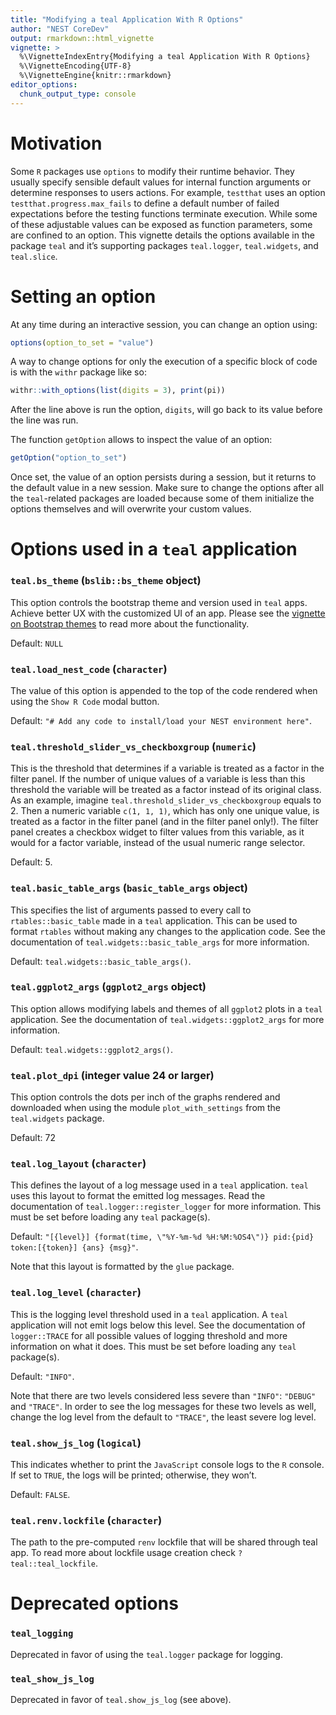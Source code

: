 ```yaml
---
title: "Modifying a teal Application With R Options"
author: "NEST CoreDev"
output: rmarkdown::html_vignette
vignette: >
  %\VignetteIndexEntry{Modifying a teal Application With R Options}
  %\VignetteEncoding{UTF-8}
  %\VignetteEngine{knitr::rmarkdown}
editor_options:
  chunk_output_type: console
---
```


# Motivation
Some `R` packages use `options` to modify their runtime behavior. They usually specify sensible default values for internal function arguments or determine responses to users actions. For example, `testthat` uses an option `testthat.progress.max_fails` to define a default number of failed expectations before the testing functions terminate execution. While some of these adjustable values can be exposed as function parameters, some are confined to an option. This vignette details the options available in the package `teal` and it's supporting packages `teal.logger`, `teal.widgets`, and `teal.slice`.

# Setting an option
At any time during an interactive session, you can change an option using:
```r
options(option_to_set = "value")
```

A way to change options for only the execution of a specific block of code is with the `withr` package like so:
```r
withr::with_options(list(digits = 3), print(pi))
```
After the line above is run the option, `digits`, will go back to its value before the line was run.

The function `getOption` allows to inspect the value of an option:
```r
getOption("option_to_set")
```

Once set, the value of an option persists during a session, but it returns to the default value in a new session. Make sure to change the options after all the `teal`-related packages are loaded because some of them initialize the options themselves and will overwrite your custom values.

# Options used in a `teal` application

### `teal.bs_theme` (`bslib::bs_theme` object)
This option controls the bootstrap theme and version used in `teal` apps. Achieve better UX with the customized UI of an app.
Please see the [vignette on Bootstrap themes](bootstrap-themes-in-teal.html) to read more about the functionality.

Default: `NULL`

### `teal.load_nest_code` (`character`)
The value of this option is appended to the top of the code rendered when using the `Show R Code` modal button.

Default: `"# Add any code to install/load your NEST environment here"`.

### `teal.threshold_slider_vs_checkboxgroup` (`numeric`)
This is the threshold that determines if a variable is treated as a factor in the filter panel. If the number of unique values of a variable is less than this threshold the variable will be treated as a factor instead of its original class. As an example, imagine `teal.threshold_slider_vs_checkboxgroup` equals to 2. Then a numeric variable `c(1, 1, 1)`, which has only one unique value, is treated as a factor in the filter panel (and in the filter panel only!). The filter panel creates a checkbox widget to filter values from this variable, as it would for a factor variable, instead of the usual numeric range selector.

Default: 5.

### `teal.basic_table_args` (`basic_table_args` object)
This specifies the list of arguments passed to every call to `rtables::basic_table` made in a `teal` application. This can be used to format `rtables` without making any changes to the application code. See the documentation of `teal.widgets::basic_table_args` for more information.

Default: `teal.widgets::basic_table_args()`.

### `teal.ggplot2_args` (`ggplot2_args` object)
This option allows modifying labels and themes of all `ggplot2` plots in a `teal` application. See the documentation of `teal.widgets::ggplot2_args` for more information.

Default: `teal.widgets::ggplot2_args()`.

### `teal.plot_dpi` (integer value 24 or larger)
This option controls the dots per inch of the graphs rendered and downloaded when using the module `plot_with_settings` from the `teal.widgets` package.

Default: 72

### `teal.log_layout` (`character`)
This defines the layout of a log message used in a `teal` application. `teal` uses this layout to format the emitted log messages. Read the documentation of `teal.logger::register_logger` for more information. This must be set before loading any `teal` package(s).

Default: `"[{level}] {format(time, \"%Y-%m-%d %H:%M:%OS4\")} pid:{pid} token:[{token}] {ans} {msg}"`.

Note that this layout is formatted by the `glue` package.

### `teal.log_level` (`character`)
This is the logging level threshold used in a `teal` application. A `teal` application will not emit logs below this level. See the documentation of `logger::TRACE` for all possible values of logging threshold and more information on what it does. This must be set before loading any `teal` package(s).

Default: `"INFO"`.

Note that there are two levels considered less severe than `"INFO"`: `"DEBUG"` and `"TRACE"`. In order to see the log messages for these two levels as well, change the log level from the default to `"TRACE"`, the least severe log level.

### `teal.show_js_log` (`logical`)
This indicates whether to print the `JavaScript` console logs to the `R` console. If set to `TRUE`, the logs will be printed; otherwise, they won't.

Default: `FALSE`.

### `teal.renv.lockfile` (`character`)

The path to the pre-computed `renv` lockfile that will be shared through teal app. To read more about lockfile usage creation check `?teal::teal_lockfile`.


# Deprecated options

### `teal_logging`
Deprecated in favor of using the `teal.logger` package for logging.

### `teal_show_js_log`
Deprecated in favor of `teal.show_js_log` (see above).
